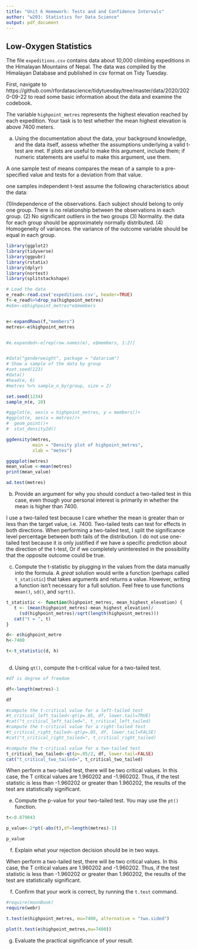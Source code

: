 ```yaml
---
title: "Unit 6 Homework: Tests and and Confidence Intervals"
author: "w203: Statistics for Data Science"
output: pdf_document
---
```


\newcommand{\E}{\text{E}}
\newcommand{\V}{\text{V}}
\newcommand{\R}{\mathbb{R}}
\newcommand{\Cov}{\mathbb{\text{Cov}}}


## Low-Oxygen Statistics

The file `expeditions.csv` contains data about 10,000 climbing expeditions in the Himalayan Mountains of Nepal.  The data was compiled by the Himalayan Database and published in csv format on Tidy Tuesday.

First, navigate to https://github.com/rfordatascience/tidytuesday/tree/master/data/2020/2020-09-22 to read some basic information about the data and examine the codebook.

The variable `highpoint_metres` represents the highest elevation reached by each expedition.  Your task is to test whether the mean highest elevation is above 7400 meters.

a. Using the documentation about the data, your background knowledge, and the data itself, assess whether the assumptions underlying a valid t-test are met. If plots are useful to make this argument, include them; if numeric statements are useful to make this argument, use them.  

A one sample test of means compares the mean of a sample to a pre-specified value and tests for a deviation from that value. 
 
one samples independent t-test assume the following characteristics about the data:

(1)Independence of the observations. Each subject should belong to only one group. There is no relationship between the observations in each group.
(2) No significant outliers in the two groups
(3) Normality. the data for each group should be approximately normally distributed.
(4) Homogeneity of variances. the variance of the outcome variable should be equal in each group. 


```r

library(ggplot2)
library(tidyverse)
library(ggpubr)
library(rstatix)
library(dplyr)
library(nortest)
library(splitstackshape)

# Load the data
e_read<-read.csv('expeditions.csv', header=TRUE)
f<-e_read%>%drop_na(highpoint_metres)
#e$m<-e$highpoint_metres*e$members


e<-expandRows(f,"members")
metres<-e$highpoint_metres


#e.expanded<-e[rep(row.names(e), e$members, 1:2)]


#data("genderweight", package = "datarium")
# Show a sample of the data by group
#set.seed(123)
#data()
#head(e, 6)
#metres %>% sample_n_by(group, size = 2)

set.seed(1234)
sample_n(e, 10)

#ggplot(e, aes(x = highpoint_metres, y = members))+
#ggplot(e, aes(x = metres))+
#  geom_point()+
#  stat_density2d()

ggdensity(metres, 
          main = "Density plot of highpoint_metres",
          xlab = "metes")

ggqqplot(metres)
mean_value <-mean(metres)
print(mean_value)

ad.test(metres)


```


b. Provide an argument for why you should conduct a two-tailed test in this case, even though your personal interest is primarily in whether the mean is higher than 7400.

I use a two-tailed test because I care whether the mean is greater than or less than the target value, i.e. 7400. Two-tailed tests can test for effects in both directions. When performing a two-tailed test, I split the significance level percentage between both tails of the distribution.
I do not use one-tailed test because it is only justified if we have a specific prediction about the direction of the t-test,  Or if we completely uninterested in the possibility that the opposite outcome could be true.



c. Compute the t-statistic by plugging in the values from the data manually into the formula. A _great_ solution would write a function (perhaps called `t_statistic`) that takes arguments and returns a value. However, writing a function isn't necessary for a full solution. Feel free to use functions `mean()`, `sd()`, and `sqrt()`.


```r
t_statistic <- function(highpoint_metres, mean_highest_elevation) {
   t <- (mean(highpoint_metres)-mean_highest_elevation)/
     (sd(highpoint_metres)/sqrt(length(highpoint_metres)))
   cat("t = ", t)
}

d<- e$highpoint_metre
h<-7400

t<-t_statistic(d, h)
 
```



d. Using `qt()`, compute the t-critical value for a two-tailed test.

```r
#df is degree of freedom

df<-length(metres)-1

df

#compute the t-critical value for a left-tailed test
#t_critical_left_tailed<-qt(p=.05, df, lower.tail=TRUE)
#cat("t_critical_left_tailed=", t_critical_left_tailed)
#compute the t-critical value for a right-tailed test
#t_critical_right_tailed<-qt(p=.05, df, lower.tail=FALSE)
#cat("t_critical_right_tailed=", t_critical_right_tailed)

#compute the t-critical value for a two-tailed test
t_critical_two_tailed<-qt(p=.05/2, df, lower.tail=FALSE)
cat("t_critical_two_tailed=", t_critical_two_tailed)


```
When perform a two-tailed test, there will be two critical values. In this case, the T critical values are 1.960202 and -1.960202. Thus, if the test statistic is less than -1.960202 or greater than 1.960202, the results of the test are statistically significant.




e. Compute the p-value for your two-tailed test.  You may use the `pt()` function.

```r
t<-0.879043

p_value<-2*pt(-abs(t),df=length(metres)-1)

p_value

```

f. Explain what your rejection decision should be in two ways.


When perform a two-tailed test, there will be two critical values. In this case, the T critical values are 1.960202 and -1.960202. Thus, if the test statistic is less than -1.960202 or greater than 1.960202, the results of the test are statistically significant.


f. Confirm that your work is correct, by running the `t.test` command.


```r
#require(moonBook)
require(webr)

t.test(e$highpoint_metres, mu=7400, alternative = "two.sided") 

plot(t.test(e$highpoint_metres,mu=7400))

```

g. Evaluate the practical significance of your result.


